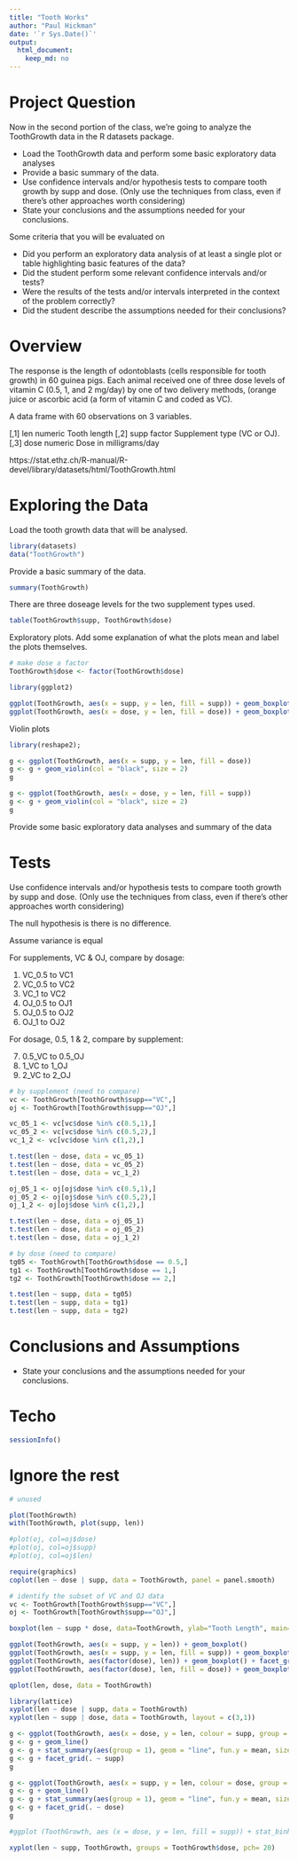 ```yaml
---
title: "Tooth Works"
author: "Paul Hickman"
date: '`r Sys.Date()`'
output:
  html_document:
    keep_md: no
---
```


# Project Question

Now in the second portion of the class, we're going to analyze the ToothGrowth data in the R datasets package.

- Load the ToothGrowth data and perform some basic exploratory data analyses 
- Provide a basic summary of the data.
- Use confidence intervals and/or hypothesis tests to compare tooth growth by supp and dose. (Only use the techniques from class, even if there's other approaches worth considering)
- State your conclusions and the assumptions needed for your conclusions. 

Some criteria that you will be evaluated on

- Did you  perform an exploratory data analysis of at least a single plot or table highlighting basic features of the data?
- Did the student perform some relevant confidence intervals and/or tests?
- Were the results of the tests and/or intervals interpreted in the context of the problem correctly? 
- Did the student describe the assumptions needed for their conclusions?

# Overview

The response is the length of odontoblasts (cells responsible for tooth growth) in 60 guinea pigs. Each animal received one of three dose levels of vitamin C (0.5, 1, and 2 mg/day) by one of two delivery methods, (orange juice or ascorbic acid (a form of vitamin C and coded as VC).

A data frame with 60 observations on 3 variables.

[,1]	len	numeric	Tooth length
[,2]	supp	factor	Supplement type (VC or OJ).
[,3]	dose	numeric	Dose in milligrams/day

https://stat.ethz.ch/R-manual/R-devel/library/datasets/html/ToothGrowth.html

# Exploring the Data

Load the tooth growth data that will be analysed.

```r
library(datasets)
data("ToothGrowth")
```

Provide a basic summary of the data.

```r
summary(ToothGrowth)
```

There are three doseage levels for the two supplement types used.

```r
table(ToothGrowth$supp, ToothGrowth$dose)
```

Exploratory plots.  Add some explanation of what the plots mean and label the plots themselves.

```r
# make dose a factor
ToothGrowth$dose <- factor(ToothGrowth$dose)

library(ggplot2)

ggplot(ToothGrowth, aes(x = supp, y = len, fill = supp)) + geom_boxplot() + facet_wrap(~dose)
ggplot(ToothGrowth, aes(x = dose, y = len, fill = dose)) + geom_boxplot() + facet_grid(~supp)
```

Violin plots

```r
library(reshape2);

g <- ggplot(ToothGrowth, aes(x = supp, y = len, fill = dose))
g <- g + geom_violin(col = "black", size = 2)
g

g <- ggplot(ToothGrowth, aes(x = dose, y = len, fill = supp))
g <- g + geom_violin(col = "black", size = 2)
g
```

Provide some basic exploratory data analyses and summary of the data

# Tests

Use confidence intervals and/or hypothesis tests to compare tooth growth by supp and dose. (Only use the techniques from class, even if there's other approaches worth considering)

The null hypothesis is there is no difference.

Assume variance is equal

For supplements, VC & OJ, compare by dosage:

1. VC_0.5 to VC1
2. VC_0.5 to VC2
3. VC_1   to VC2
4. OJ_0.5 to OJ1
5. OJ_0.5 to OJ2
6. OJ_1   to OJ2

For dosage, 0.5, 1 & 2, compare by supplement:

7. 0.5_VC to 0.5_OJ
8. 1_VC   to 1_OJ
9. 2_VC   to 2_OJ

```r
# by supplement (need to compare)
vc <- ToothGrowth[ToothGrowth$supp=="VC",]
oj <- ToothGrowth[ToothGrowth$supp=="OJ",]

vc_05_1 <- vc[vc$dose %in% c(0.5,1),]
vc_05_2 <- vc[vc$dose %in% c(0.5,2),]
vc_1_2 <- vc[vc$dose %in% c(1,2),]

t.test(len ~ dose, data = vc_05_1)
t.test(len ~ dose, data = vc_05_2)
t.test(len ~ dose, data = vc_1_2)

oj_05_1 <- oj[oj$dose %in% c(0.5,1),]
oj_05_2 <- oj[oj$dose %in% c(0.5,2),]
oj_1_2 <- oj[oj$dose %in% c(1,2),]

t.test(len ~ dose, data = oj_05_1)
t.test(len ~ dose, data = oj_05_2)
t.test(len ~ dose, data = oj_1_2)

# by dose (need to compare)
tg05 <- ToothGrowth[ToothGrowth$dose == 0.5,]
tg1 <- ToothGrowth[ToothGrowth$dose == 1,]
tg2 <- ToothGrowth[ToothGrowth$dose == 2,]

t.test(len ~ supp, data = tg05)
t.test(len ~ supp, data = tg1)
t.test(len ~ supp, data = tg2)
```

# Conclusions and Assumptions

- State your conclusions and the assumptions needed for your conclusions.

# Techo
```r
sessionInfo()
```

# Ignore the rest

```r
# unused

plot(ToothGrowth)
with(ToothGrowth, plot(supp, len))

#plot(oj, col=oj$dose)
#plot(oj, col=oj$supp)
#plot(oj, col=oj$len)

require(graphics)
coplot(len ~ dose | supp, data = ToothGrowth, panel = panel.smooth)

# identify the subset of VC and OJ data
vc <- ToothGrowth[ToothGrowth$supp=="VC",]
oj <- ToothGrowth[ToothGrowth$supp=="OJ",]

boxplot(len ~ supp * dose, data=ToothGrowth, ylab="Tooth Length", main="Boxplots of Tooth Growth Data")

ggplot(ToothGrowth, aes(x = supp, y = len)) + geom_boxplot()
ggplot(ToothGrowth, aes(x = supp, y = len, fill = supp)) + geom_boxplot()
ggplot(ToothGrowth, aes(factor(dose), len)) + geom_boxplot() + facet_grid(.~supp)
ggplot(ToothGrowth, aes(factor(dose), len, fill = dose)) + geom_boxplot() + facet_grid(.~supp)

qplot(len, dose, data = ToothGrowth)

library(lattice)
xyplot(len ~ dose | supp, data = ToothGrowth)
xyplot(len ~ supp | dose, data = ToothGrowth, layout = c(3,1))

g <- ggplot(ToothGrowth, aes(x = dose, y = len, colour = supp, group = supp))
g <- g + geom_line()
g <- g + stat_summary(aes(group = 1), geom = "line", fun.y = mean, size = 1, col = "black")
g <- g + facet_grid(. ~ supp)
g

g <- ggplot(ToothGrowth, aes(x = supp, y = len, colour = dose, group = dose))
g <- g + geom_line()
g <- g + stat_summary(aes(group = 1), geom = "line", fun.y = mean, size = 1, col = "black")
g <- g + facet_grid(. ~ dose)
g

#ggplot (ToothGrowth, aes (x = dose, y = len, fill = supp)) + stat_binhex (bins=5, aes (alpha = ..count..)) + facet_grid (. ~ Species)

xyplot(len ~ supp, ToothGrowth, groups = ToothGrowth$dose, pch= 20)
```


